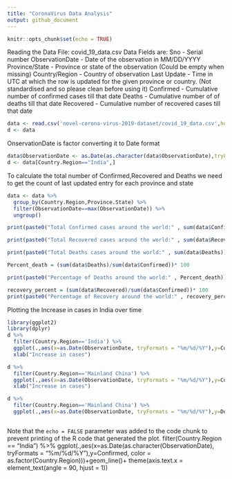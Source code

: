 ```yaml
---
title: "CoronaVirus Data Analysis"
output: github_document
---
```


```r
knitr::opts_chunk$set(echo = TRUE)
```

Reading the Data File: covid_19_data.csv
Data Fields are:
Sno - Serial number
ObservationDate - Date of the observation in MM/DD/YYYY
Province/State - Province or state of the observation (Could be empty when missing)
Country/Region - Country of observation
Last Update - Time in UTC at which the row is updated for the given province or country. (Not standardised and so please clean before using it)
Confirmed - Cumulative number of confirmed cases till that date
Deaths - Cumulative number of of deaths till that date
Recovered - Cumulative number of recovered cases till that date

```r

data <- read.csv('novel-corona-virus-2019-dataset/covid_19_data.csv',header=TRUE)
d <- data
```

OnservationDate is factor converting it to Date format


```r
data$ObservationDate <- as.Date(as.character(data$ObservationDate),tryFormats = "%m/%d/%Y")
d <- data[Country.Region=="India",]
```
To calculate the total number of Confirmed,Recovered and Deaths 
we need to get the count of last updated entry for each province and state
```r
data <- data %>% 
  group_by(Country.Region,Province.State) %>% 
  filter(ObservationDate==max(ObservationDate)) %>% 
  ungroup()

print(paste0("Total Confirmed cases around the world:" , sum(data$Confirmed)))

print(paste0("Total Recovered cases around the world:" , sum(data$Recovered)))

print(paste0("Total Deaths cases around the world:" , sum(data$Deaths)))

Percent_death = (sum(data$Deaths)/sum(data$Confirmed))* 100

print(paste0("Percentage of Deaths around the world:" , Percent_death))

recovery_percent = (sum(data$Recovered)/sum(data$Confirmed))* 100
print(paste0("Percentage of Recovery around the world:" , recovery_percent))

```

Plotting the Increase in cases in India over time
```r
library(ggplot2)
library(dplyr)
d %>% 
  filter(Country.Region=='India') %>% 
  ggplot(.,aes(x=as.Date(ObservationDate, tryFormats = "%m/%d/%Y"),y=Confirmed))+ geom_line()+
  xlab("Increase in cases")

```
```r
d %>% 
  filter(Country.Region=='Mainland China') %>% 
  ggplot(.,aes(x=as.Date(ObservationDate, tryFormats = "%m/%d/%Y"),y=Confirmed))+ geom_line()+
  xlab("Increase in cases")
```


```r
d %>% 
  filter(Country.Region=='Mainland China') %>% 
  ggplot(.,aes(x=as.Date(ObservationDate, tryFormats = "%m/%d/%Y"),y=Deaths))+ geom_line()
```


```r


```

Note that the `echo = FALSE` parameter was added to the code chunk to prevent printing of the R code that generated the plot.
  filter(Country.Region == "India") %>%
ggplot(.,aes(x=as.Date(as.character(ObservationDate), tryFormats = "%m/%d/%Y"),y=Confirmed, color = as.factor(Country.Region)))+geom_line()+ theme(axis.text.x = element_text(angle = 90, hjust = 1))
